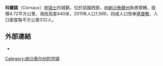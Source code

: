 '''科爾諾'''（Cornaux）是[[瑞士|瑞士]]的城鎮，位於該國西部，由[[納沙泰爾州|納沙泰爾州]]負責管轄，面積4.72平方公里，海拔高度440米，2011年人口1,569，四成人口信奉[[基督教|基督教]]，人口密度每平方公里332人。

==外部連結==
*{{Official website|http://www.cornaux.ch}}

{{Switzerland-geo-stub}}
[[Category:纳沙泰尔州的市镇|Category:纳沙泰尔州的市镇]]